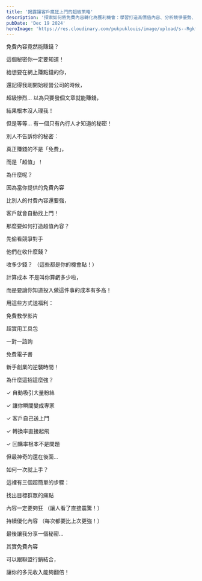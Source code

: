 ```yaml
---
title: '揭露讓客戶瘋狂上門的超級策略'
description: '探索如何將免費內容轉化為獲利機會：學習打造高價值內容、分析競爭優勢、制定精準策略，以及結合聯盟行銷創造被動收入。'
pubDate: 'Dec 19 2024'
heroImage: 'https://res.cloudinary.com/pukpuklouis/image/upload/s--RgkfmsPN--/f_avif,q_auto/v1728577508/W3yp9KQGSgCjWdMXhAD-sg_atbdz1.webp'
---
```



免費內容竟然能賺錢？ 

這個秘密你一定要知道！

給想要在網上賺點錢的你，

還記得我剛開始經營公司的時候，

超級慘烈... 以為只要發個文章就能賺錢，

結果根本沒人理我！

但是等等... 有一個只有內行人才知道的秘密！

別人不告訴你的秘密： 

真正賺錢的不是「免費」，

而是「超值」！

為什麼呢？ 

因為當你提供的免費內容

比別人的付費內容還要強， 

客戶就會自動找上門！



那麼要如何打造超值內容？





先偷看競爭對手





他們在收什麼錢？



收多少錢？ （這些都是你的機會點！）



計算成本 不是叫你算虧多少啦，

而是要讓你知道投入做這件事的成本有多高！



用這些方式送福利：





免費教學影片



超實用工具包



一對一諮詢



免費電子書

新手創業的逆襲時間！ 

為什麼這招這麼強？





✓ 自動吸引大量粉絲 



✓ 讓你瞬間變成專家 



✓ 客戶自己送上門 



✓ 轉換率直接起飛 



✓ 回購率根本不是問題

但最神奇的還在後面...

如何一次就上手？ 

這裡有三個超簡單的步驟：





找出目標群眾的痛點 



內容一定要夠狂 （讓人看了直接震驚！）



持續優化內容 （每次都要比上次更強！）

最後讓我分享一個秘密... 

其實免費內容

可以跟聯盟行銷結合， 

讓你的多元收入能夠翻倍！
